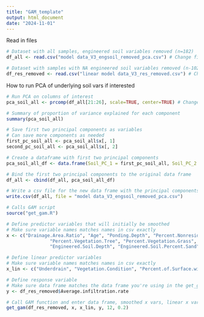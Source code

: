 ---
title: "GAM_template"
output: html_document
date: "2024-11-01"
---

Read in files
```{r}
# Dataset with all samples, engineered soil variables removed (n=182)
df_all <- read.csv("model data_V3_engsoil_removed_pca.csv") # Change file path as needed

# Dataset with samples with NA engineered soil variables removed (n-102)
df_res_removed <- read.csv("linear model data_V3_res_removed.csv") # Change file path as needed
```

How to run PCA of underlying soil vars if interested
```{r}
# Run PCA on columns of interest
pca_soil_all <- prcomp(df_all[21:26], scale=TRUE, center=TRUE) # Change column numbers as needed

# Summary of proportion of variance explained for each component 
summary(pca_soil_all)

# Save first two principal components as variables
# Can save more components as needed
first_pc_soil_all <- pca_soil_all$x[, 1]
second_pc_soil_all <- pca_soil_all$x[, 2]

# Create a dataframe with first two principal components
pca_soil_all_df <- data.frame(Soil_PC_1 = first_pc_soil_all, Soil_PC_2 = second_pc_soil_all)

# Bind the first two principal components to the original data frame
df_all <- cbind(df_all, pca_soil_all_df)

# Write a csv file for the new data frame with the principal components added 
write.csv(df_all, file = "model data_V3_engsoil_removed_pca.csv")
```


```{r}
# Calls GAM script
source("get_gam.R")

# Define predictor variables that will initially be smoothed
# Make sure variable names matches names in csv exactly
x <- c("Drainage.Area.Ratio", "Age", "Ponding.Depth", "Percent.Nonresidential", "Percent.Vegetation.Shrub",
                "Percent.Vegetation.Tree", "Percent.Vegetation.Grass", "Percent.Vegetation.Prairie", "Percent.Vegetation.Other",
                "Engineered.Soil.Depth", "Engineered.Soil.Percent.Sand", "Engineered.Soil.Percent.Compost", "Soil_PC_1", "Soil_PC_2")

# Define linear predictor variables
# Make sure variable names matches names in csv exactly
x_lin <- c("Underdrain", "Vegetation.Condition", "Percent.of.Surface.with.Poor.Infiltration")

# Define response variable
# Make sure data frame matches the data frame you're using in the get_gam function
y <- df_res_removed$Average.infiltration.rate

# Call GAM function and enter data frame, smoothed x vars, linear x vars, # RF variables, and p-value threshold of interest
get_gam(df_res_removed, x, x_lin, y, 12, 0.2)
```

